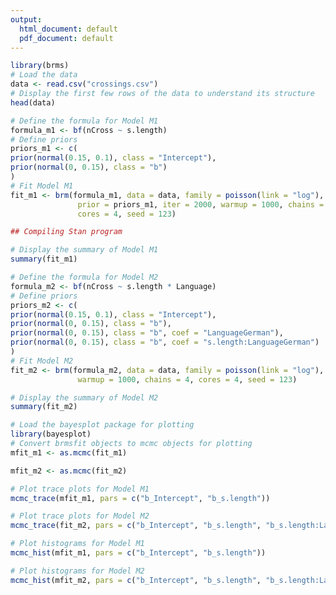 ```yaml
---
output:
  html_document: default
  pdf_document: default
---
```

```r
library(brms)
# Load the data
data <- read.csv("crossings.csv")
# Display the first few rows of the data to understand its structure
head(data)
```
```r
# Define the formula for Model M1
formula_m1 <- bf(nCross ~ s.length)
# Define priors
priors_m1 <- c(
prior(normal(0.15, 0.1), class = "Intercept"),
prior(normal(0, 0.15), class = "b")
)
# Fit Model M1
fit_m1 <- brm(formula_m1, data = data, family = poisson(link = "log"), 
               prior = priors_m1, iter = 2000, warmup = 1000, chains = 4, 
               cores = 4, seed = 123)

## Compiling Stan program
```
```r
# Display the summary of Model M1
summary(fit_m1)
```
```r
# Define the formula for Model M2
formula_m2 <- bf(nCross ~ s.length * Language)
# Define priors
priors_m2 <- c(
prior(normal(0.15, 0.1), class = "Intercept"),
prior(normal(0, 0.15), class = "b"),
prior(normal(0, 0.15), class = "b", coef = "LanguageGerman"),
prior(normal(0, 0.15), class = "b", coef = "s.length:LanguageGerman")
)
# Fit Model M2
fit_m2 <- brm(formula_m2, data = data, family = poisson(link = "log"), prior = priors_m2, iter = 2000, 
               warmup = 1000, chains = 4, cores = 4, seed = 123)
```

```r
# Display the summary of Model M2
summary(fit_m2)
```
```r
# Load the bayesplot package for plotting
library(bayesplot)
# Convert brmsfit objects to mcmc objects for plotting
mfit_m1 <- as.mcmc(fit_m1)
```
```r
mfit_m2 <- as.mcmc(fit_m2)
```

```r
# Plot trace plots for Model M1
mcmc_trace(mfit_m1, pars = c("b_Intercept", "b_s.length"))
```
```r
# Plot trace plots for Model M2
mcmc_trace(fit_m2, pars = c("b_Intercept", "b_s.length", "b_s.length:LanguageGerman", "b_LanguageGerman"))
```
```r
# Plot histograms for Model M1
mcmc_hist(mfit_m1, pars = c("b_Intercept", "b_s.length"))
```

```r
# Plot histograms for Model M2
mcmc_hist(mfit_m2, pars = c("b_Intercept", "b_s.length", "b_s.length:LanguageGerman", "b_LanguageGerman"))
```

